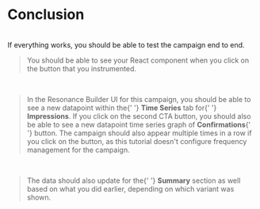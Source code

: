 
# Conclusion

<Theme>
    <br/>
    <Text>
        If everything works, you should be able to test the
        campaign end to end.
    </Text>
    <br />
    <Blockquote>
        You should be able to see your React component when you
        click on the button that you instrumented.
    </Blockquote>
    <br />
    <Blockquote>
        In the Resonance Builder UI for this campaign, you should
        be able to see a new datapoint within the{' '}
        <strong>Time Series</strong> tab for{' '}
        <strong>Impressions</strong>. If you click on the second
        CTA button, you should also be able to see a new datapoint
        time series graph of <strong>Confirmations</strong>{' '}
        button. The campaign should also appear multiple times in
        a row if you click on the button, as this tutorial doesn't
        configure frequency management for the campaign.
    </Blockquote>
    <br />
    <Blockquote>
        The data should also update for the{' '}
        <strong>Summary</strong> section as well based on what you
        did earlier, depending on which variant was shown.
    </Blockquote>
</Theme>